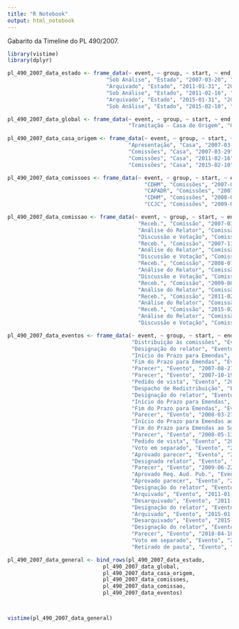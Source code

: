 ```yaml
---
title: "R Notebook"
output: html_notebook
---
```


Gabarito da Timeline do PL 490/2007.

```r
library(vistime)
library(dplyr)

pl_490_2007_data_estado <- frame_data(~ event, ~ group, ~ start, ~ end, ~ color, 
                               "Sob Análise", "Estado", "2007-03-20", "2011-01-30","#57d39b",  
                               "Arquivado", "Estado", "2011-01-31", "2011-02-15","#f37340",  
                               "Sob Análise", "Estado", "2011-02-16", "2015-01-30","#57d39b",  
                               "Arquivado", "Estado", "2015-01-31", "2015-02-09","#f37340",  
                               "Sob Análise", "Estado", "2015-02-10", "2018-06-12","#57d39b")

pl_490_2007_data_global <- frame_data(~ event, ~ group, ~ start, ~ end, ~ color, 
                                      "Tramitação - Casa de Origem", "Global", "2007-03-20", "2018-06-12","#87c465")

pl_490_2007_data_casa_origem <- frame_data(~ event, ~ group, ~ start, ~ end, ~ color, 
                                      "Apresentação", "Casa", "2007-03-20", "2007-03-28","#d6952a",
                                      "Comissões", "Casa", "2007-03-29", "2011-01-30","#938ecc",
                                      "Comissões", "Casa", "2011-02-16", "2015-01-30","#938ecc",
                                      "Comissões", "Casa", "2015-02-10", "2018-06-12","#938ecc")

pl_490_2007_data_comissoes <- frame_data(~ event, ~ group, ~ start, ~ end, ~ color, 
                                           "CDHM", "Comissões", "2007-03-29", "2007-11-12","#f37340",
                                           "CAPADR", "Comissões", "2007-11-19", "2008-07-02","#b1b03a",
                                           "CDHM", "Comissões", "2008-07-07", "2009-08-05","#f37340",
                                           "CCJC", "Comissões", "2009-08-07", "2018-06-12","#d6952a")

pl_490_2007_data_comissao <- frame_data(~ event, ~ group, ~ start, ~ end, ~ color, 
                                         "Receb.", "Comissão", "2007-03-29", "2007-04-10","#e08c2d",
                                         "Análise do Relator", "Comissão", "2007-04-11", "2007-10-23","#7ac974",
                                         "Discussão e Votação", "Comissão", "2007-10-24", "2007-11-12","#a561a2",
                                         "Receb.", "Comissão", "2007-11-19", "2007-11-27","#e08c2d",
                                         "Análise do Relator", "Comissão", "2007-11-28", "2008-05-27","#7ac974",
                                         "Discussão e Votação", "Comissão", "2008-05-28", "2008-07-02","#a561a2",
                                         "Receb.", "Comissão", "2008-07-07", "2008-08-03","#e08c2d",
                                         "Análise do Relator", "Comissão", "2008-08-04", "2009-06-23","#7ac974",
                                         "Discussão e Votação", "Comissão", "2009-06-24", "2009-08-05","#a561a2",
                                         "Receb.", "Comissão", "2009-08-07", "2010-03-03","#e08c2d",
                                         "Análise do Relator", "Comissão", "2010-03-04", "2011-01-31","#7ac974",
                                         "Receb.", "Comissão", "2011-02-10", "2013-05-13","#e08c2d",
                                         "Análise do Relator", "Comissão", "2013-05-14", "2015-01-31","#7ac974",
                                         "Receb.", "Comissão", "2015-02-10", "2018-01-31","#e08c2d",
                                         "Análise do Relator", "Comissão", "2018-02-01", "2018-05-21","#7ac974",
                                         "Discussão e Votação", "Comissão", "2018-05-22", "2018-06-12","#a561a2")

pl_490_2007_data_eventos <- frame_data(~ event, ~ group, ~ start, ~ end, ~ color, 
                                       "Distribuição às comissões", "Evento", "2007-03-28", "2007-03-28","#f9929f",
                                       "Designação do relator", "Evento", "2007-04-11", "2007-04-11","#87c465",
                                       "Início do Prazo para Emendas", "Evento", "2007-04-16", "2007-04-16","#87c465",
                                       "Fim do Prazo para Emendas", "Evento", "2007-04-24", "2007-04-24","#87c465",
                                       "Parecer", "Evento", "2007-08-27", "2007-08-27","#a561a2",
                                       "Parecer", "Evento", "2007-10-19", "2007-10-19","#a561a2",
                                       "Pedido de vista", "Evento", "2007-10-24", "2007-10-24","#b1b03a",
                                       "Despacho de Redistribuição", "Evento", "2007-11-06", "2007-11-06","#f9929f",
                                       "Designação do relator", "Evento", "2007-11-28", "2007-11-28","#87c465",
                                       "Início do Prazo para Emendas", "Evento", "2007-11-30", "2007-11-30","#87c465",
                                       "Fim do Prazo para Emendas", "Evento", "2007-12-12", "2007-12-12","#87c465",
                                       "Parecer", "Evento", "2008-03-27", "2008-03-27","#a561a2",
                                       "Início do Prazo para Emendas ao Subst.", "Evento", "2008-04-01", "2008-04-01","#87c465",
                                       "Fim do Prazo para Emendas ao Subst.", "Evento", "2008-04-09", "2008-04-09","#87c465",
                                       "Parecer", "Evento", "2008-05-13", "2008-05-13","#a561a2",
                                       "Pedido de vista", "Evento", "2008-05-28", "2008-05-28","#b1b03a",
                                       "Voto em separado", "Evento", "2008-06-10", "2008-06-10","#7590ab",
                                       "Aprovado parecer", "Evento", "2008-07-02", "2008-07-02","#1bded1",
                                       "Designado relator", "Evento", "2008-08-04", "2008-08-04","#87c465",
                                       "Parecer", "Evento", "2009-06-22", "2009-06-22","#a561a2",
                                       "Aprovado Req. Aud. Pub.", "Evento", "2009-07-08", "2009-07-08","#a561a2",
                                       "Aprovado parecer", "Evento", "2009-08-05", "2009-08-05","#1bded1",
                                       "Designação do relator", "Evento", "2010-03-04", "2010-03-04","#87c465",
                                       "Arquivado", "Evento", "2011-01-31", "2011-01-31","#87c465",
                                       "Desarquivado", "Evento", "2011-02-16", "2011-02-16","#87c465",
                                       "Designação do relator", "Evento", "2013-05-14", "2013-05-14","#87c465",
                                       "Arquivado", "Evento", "2015-01-31", "2015-01-31","#87c465",
                                       "Desarquivado", "Evento", "2015-02-10", "2015-02-10","#87c465",
                                       "Designação do relator", "Evento", "2018-02-01", "2018-02-01","#87c465",
                                       "Parecer", "Evento", "2018-04-10", "2018-04-10","#a561a2",
                                       "Voto em separado", "Evento", "2018-05-22", "2018-05-22","#7590ab",
                                       "Retirado de pauta", "Evento", "2018-06-12", "2018-06-12","#bd0624")

pl_490_2007_data_general <- bind_rows(pl_490_2007_data_estado, 
                              pl_490_2007_data_global, 
                              pl_490_2007_data_casa_origem,
                              pl_490_2007_data_comissoes,
                              pl_490_2007_data_comissao,
                              pl_490_2007_data_eventos)



vistime(pl_490_2007_data_general)



```
